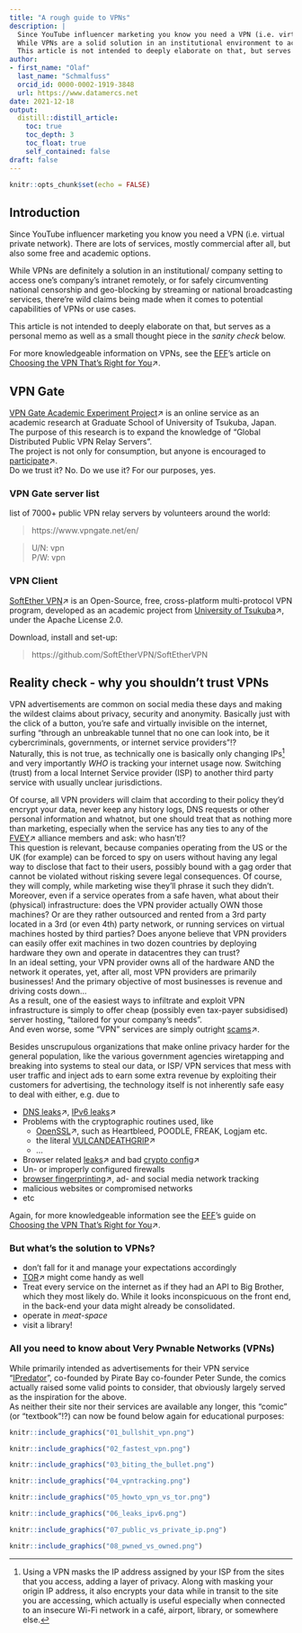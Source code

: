 ```yaml
---
title: "A rough guide to VPNs"
description: |
  Since YouTube influencer marketing you know you need a VPN (i.e. virtual private network). There many of services, mostly commercial, but also some free and academic options.  
  While VPNs are a solid solution in an institutional environment to access one's company's network, or for circumventing censorship or geo-blocking, there're wild claims being made when it comes to potential capabilities of VPNs or internet threats in general.  
  This article is not intended to deeply elaborate on that, but serves as a personal memo as well as a *thought piece*.
author:
- first_name: "Olaf"
  last_name: "Schmalfuss"
  orcid_id: 0000-0002-1919-3848
  url: https://www.datamercs.net
date: 2021-12-18
output:
  distill::distill_article:
    toc: true
    toc_depth: 3
    toc_float: true
    self_contained: false
draft: false
---
```


```r
knitr::opts_chunk$set(echo = FALSE)
```


## Introduction

Since YouTube influencer marketing you know you need a VPN (i.e. virtual private network). There are lots of services, mostly commercial after all, but also some free and academic options.  
  
While VPNs are definitely a solution in an institutional/ company setting to access one's company's intranet remotely, or for safely circumventing national censorship and geo-blocking by streaming or national broadcasting services, there're wild claims being made when it comes to potential capabilities of VPNs or use cases.  
  
This article is not intended to deeply elaborate on that, but serves as a personal memo as well as a small thought piece in the *sanity check* below.  
  
For more knowledgeable information on VPNs, see the [EFF](https://www.eff.org/)'s article on [Choosing the VPN That's Right for You](https://ssd.eff.org/en/module/choosing-vpn-thats-right-you)↗.


## VPN Gate

[VPN Gate Academic Experiment Project](https://www.vpngate.net/en/about_overview.aspx)↗ is an online service as an academic research at Graduate School of University of Tsukuba, Japan. The purpose of this research is to expand the knowledge of "Global Distributed Public VPN Relay Servers".  
The project is not only for consumption, but anyone is encouraged to [participate](https://www.vpngate.net/en/join.aspx)↗.  
Do we trust it? No. Do we use it? For our purposes, yes.

### VPN Gate server list

list of 7000+ public VPN relay servers by volunteers around the world:

> https://www.vpngate.net/en/

> U/N: vpn  
> P/W: vpn

### VPN Client

[SoftEther VPN](https://www.softether.org/)↗ is an Open-Source, free, cross-platform multi-protocol VPN program, developed as an academic project from [University of Tsukuba](https://www.softether.org/)↗, under the Apache License 2.0.  

Download, install and set-up:

> https://github.com/SoftEtherVPN/SoftEtherVPN 


## Reality check - why you shouldn't trust VPNs

VPN advertisements are common on social media these days and making the wildest claims about privacy, security and anonymity. Basically just with the click of a button, you're safe and virtually invisible on the internet, surfing "through an unbreakable tunnel that no one can look into, be it cybercriminals, governments, or internet service providers"!?  
Naturally, this is not true, as technically one is basically only changing IPs^[Using a VPN masks the IP address assigned by your ISP from the sites that you access, adding a layer of privacy. Along with masking your origin IP address, it also encrypts your data while in transit to the site you are accessing, which actually is useful especially when connected to an insecure Wi-Fi network in a café, airport, library, or somewhere else.] and very importantly *WHO* is tracking your internet usage now. Switching (trust) from a local Internet Service provider (ISP) to another third party service with usually unclear jurisdictions.  
  
Of course, all VPN providers will claim that according to their policy they'd encrypt your data, never keep any history logs, DNS requests or other personal information and whatnot, but one should treat that as nothing more than marketing, especially when the service has any ties to any of the [FVEY](https://en.wikipedia.org/wiki/Five_Eyes)↗ alliance members and ask: who hasn't!?  
This question is relevant, because companies operating from the US or the UK (for example) can be forced to spy on users without having any legal way to disclose that fact to their users, possibly bound with a gag order that cannot be violated without risking severe legal consequences. Of course, they will comply, while marketing wise they'll phrase it such they didn't.  
Moreover, even if a service operates from a safe haven, what about their (physical) infrastructure: does the VPN provider actually OWN those machines? Or are they rather outsourced and rented from a 3rd party located in a 3rd (or even 4th) party network, or running services on virtual machines hosted by third parties? Does anyone believe that VPN providers can easily offer exit machines in two dozen countries by deploying hardware they own and operate in datacentres they can trust?  
In an ideal setting, your VPN provider owns all of the hardware AND the network it operates, yet, after all, most VPN providers are primarily businesses! And the primary objective of most businesses is revenue and driving costs down...  
As a result, one of the easiest ways to infiltrate and exploit VPN infrastructure is simply to offer cheap (possibly even tax-payer subsidised) server hosting, "tailored for your company's needs".  
And even worse, some "VPN" services are simply outright [scams](https://privacysavvy.com/vpn/guides/vpn-scams/)↗.  
  
Besides unscrupulous organizations that make online privacy harder for the general population, like the various government agencies wiretapping and breaking into systems to steal our data, or ISP/ VPN services that mess with user traffic and inject ads to earn some extra revenue by exploiting their customers for advertising, the technology itself is not inherently safe easy to deal with either, e.g. due to

* [DNS leaks](https://dnsleaktest.com/)↗, [IPv6 leaks](https://ipv6leak.com/)↗
* Problems with the cryptographic routines used, like
  + [OpenSSL](https://www.openssl.org/news/vulnerabilities.html)↗, such as Heartbleed, POODLE, FREAK, Logjam etc.
  + the literal [VULCANDEATHGRIP](http://arstechnica.com/tech-policy/2014/12/nsa-has-vpns-in-vulcan-death-grip-no-really-thats-what-they-call-it/)↗
  + ...
* Browser related [leaks](https://panopticlick.eff.org/)↗ and bad [crypto config](https://www.howsmyssl.com)↗
* Un- or improperly configured firewalls
* [browser fingerprinting](https://sec.eff.org/glossary/browser-fingerprint)↗, ad- and social media network tracking
* malicious websites or compromised networks
* etc

Again, for more knowledgeable information see the [EFF](https://www.eff.org/)'s guide on [Choosing the VPN That's Right for You](https://ssd.eff.org/en/module/choosing-vpn-thats-right-you)↗.

### But what's the solution to VPNs?

* don't fall for it and manage your expectations accordingly
* [TOR](https://www.torproject.org/)↗ might come handy as well
* Treat every service on the internet as if they had an API to Big Brother, which they most likely do. While it looks inconspicuous on the front end, in the back-end your data might already be consolidated.
* operate in *meat-space*
* visit a library!

### All you need to know about Very Pwnable Networks (VPNs)

While primarily intended as advertisements for their VPN service "[IPredator](https://en.wikipedia.org/wiki/IPredator)", co-founded by Pirate Bay co-founder Peter Sunde, the comics actually raised some valid points to consider, that obviously largely served as the inspiration for the above.  
As neither their site nor their services are available any longer, this "comic" (or "textbook"!?) can now be found below again for educational purposes:  

```r
knitr::include_graphics("01_bullshit_vpn.png")
```

```r
knitr::include_graphics("02_fastest_vpn.png")
```

```r
knitr::include_graphics("03_biting_the_bullet.png")
```

```r
knitr::include_graphics("04_vpntracking.png")
```

```r
knitr::include_graphics("05_howto_vpn_vs_tor.png")
```

```r
knitr::include_graphics("06_leaks_ipv6.png")
```

```r
knitr::include_graphics("07_public_vs_private_ip.png")
```

```r
knitr::include_graphics("08_pwned_vs_owned.png")
```

